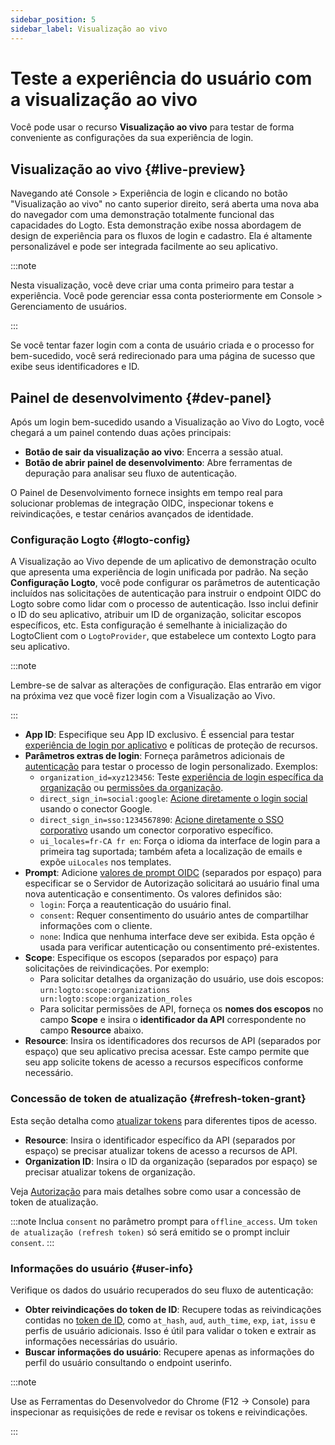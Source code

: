 ```yaml
---
sidebar_position: 5
sidebar_label: Visualização ao vivo
---
```


# Teste a experiência do usuário com a visualização ao vivo

Você pode usar o recurso **Visualização ao vivo** para testar de forma conveniente as configurações da sua experiência de login.

## Visualização ao vivo \{#live-preview}

Navegando até <CloudLink to="/sign-in-experience">Console > Experiência de login</CloudLink> e clicando no botão "Visualização ao vivo" no canto superior direito, será aberta uma nova aba do navegador com uma demonstração totalmente funcional das capacidades do Logto. Esta demonstração exibe nossa abordagem de design de experiência para os fluxos de login e cadastro. Ela é altamente personalizável e pode ser integrada facilmente ao seu aplicativo.

:::note

Nesta visualização, você deve criar uma conta primeiro para testar a experiência. Você pode gerenciar essa conta posteriormente em <CloudLink to="/user-management">Console > Gerenciamento de usuários</CloudLink>.

:::

Se você tentar fazer login com a conta de usuário criada e o processo for bem-sucedido, você será redirecionado para uma página de sucesso que exibe seus identificadores e ID.

## Painel de desenvolvimento \{#dev-panel}

Após um login bem-sucedido usando a Visualização ao Vivo do Logto, você chegará a um painel contendo duas ações principais:

- **Botão de sair da visualização ao vivo**: Encerra a sessão atual.
- **Botão de abrir painel de desenvolvimento**: Abre ferramentas de depuração para analisar seu fluxo de autenticação.

O Painel de Desenvolvimento fornece insights em tempo real para solucionar problemas de integração OIDC, inspecionar tokens e reivindicações, e testar cenários avançados de identidade.

### Configuração Logto \{#logto-config}

A Visualização ao Vivo depende de um aplicativo de demonstração oculto que apresenta uma experiência de login unificada por padrão. Na seção **Configuração Logto**, você pode configurar os parâmetros de autenticação incluídos nas solicitações de autenticação para instruir o endpoint OIDC do Logto sobre como lidar com o processo de autenticação. Isso inclui definir o ID do seu aplicativo, atribuir um ID de organização, solicitar escopos específicos, etc. Esta configuração é semelhante à inicialização do LogtoClient com o `LogtoProvider`, que estabelece um contexto Logto para seu aplicativo.

:::note

Lembre-se de salvar as alterações de configuração. Elas entrarão em vigor na próxima vez que você fizer login com a Visualização ao Vivo.

:::

- **App ID**: Especifique seu App ID exclusivo. É essencial para testar [experiência de login por aplicativo](/customization/match-your-brand#app-specific-branding) e políticas de proteção de recursos.
- **Parâmetros extras de login**: Forneça parâmetros adicionais de [autenticação](/end-user-flows/authentication-parameters) para testar o processo de login personalizado. Exemplos:
  - `organization_id=xyz123456`: Teste [experiência de login específica da organização](/customization/match-your-brand#organization-specific-branding) ou [permissões da organização](/authorization/organization-permissions).
  - `direct_sign_in=social:google`: [Acione diretamente o login social](/end-user-flows/authentication-parameters/direct-sign-in#social-sign-in) usando o conector Google.
  - `direct_sign_in=sso:1234567890`: [Acione diretamente o SSO corporativo](/end-user-flows/authentication-parameters/direct-sign-in#enterprise-sso) usando um conector corporativo específico.
  - `ui_locales=fr-CA fr en`: Força o idioma da interface de login para a primeira tag suportada; também afeta a localização de emails e expõe `uiLocales` nos templates.
- **Prompt**: Adicione [valores de prompt OIDC](https://blog.logto.io/introducing-oidc-prompt) (separados por espaço) para especificar se o Servidor de Autorização solicitará ao usuário final uma nova autenticação e consentimento. Os valores definidos são:
  - `login`: Força a reautenticação do usuário final.
  - `consent`: Requer consentimento do usuário antes de compartilhar informações com o cliente.
  - `none`: Indica que nenhuma interface deve ser exibida. Esta opção é usada para verificar autenticação ou consentimento pré-existentes.
- **Scope**: Especifique os escopos (separados por espaço) para solicitações de reivindicações. Por exemplo:
  - Para solicitar detalhes da organização do usuário, use dois escopos: `urn:logto:scope:organizations urn:logto:scope:organization_roles`
  - Para solicitar permissões de API, forneça os **nomes dos escopos** no campo **Scope** e insira o **identificador da API** correspondente no campo **Resource** abaixo.
- **Resource**: Insira os identificadores dos recursos de API (separados por espaço) que seu aplicativo precisa acessar. Este campo permite que seu app solicite tokens de acesso a recursos específicos conforme necessário.

### Concessão de token de atualização \{#refresh-token-grant}

Esta seção detalha como [atualizar tokens](https://auth-wiki.logto.io/refresh-token) para diferentes tipos de acesso.

- **Resource**: Insira o identificador específico da API (separados por espaço) se precisar atualizar tokens de acesso a recursos de API.
- **Organization ID**: Insira o ID da organização (separados por espaço) se precisar atualizar tokens de organização.

Veja [Autorização](/authorization) para mais detalhes sobre como usar a concessão de token de atualização.

:::note
Inclua `consent` no parâmetro prompt para `offline_access`. Um `token de atualização (refresh token)` só será emitido se o prompt incluir `consent`.
:::

### Informações do usuário \{#user-info}

Verifique os dados do usuário recuperados do seu fluxo de autenticação:

- **Obter reivindicações do token de ID**: Recupere todas as reivindicações contidas no [token de ID](https://auth-wiki.logto.io/id-token), como `at_hash`, `aud`, `auth_time`, `exp`, `iat`, `issu` e perfis de usuário adicionais. Isso é útil para validar o token e extrair as informações necessárias do usuário.
- **Buscar informações do usuário**: Recupere apenas as informações do perfil do usuário consultando o endpoint userinfo.

:::note

Use as Ferramentas do Desenvolvedor do Chrome (F12 → Console) para inspecionar as requisições de rede e revisar os tokens e reivindicações.

:::
